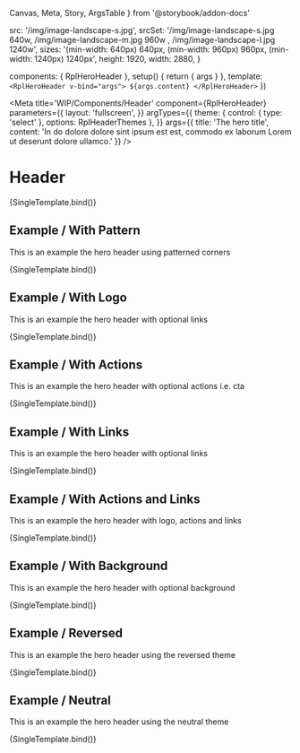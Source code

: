   Canvas,
  Meta,
  Story,
  ArgsTable
} from '@storybook/addon-docs'

  src: '/img/image-landscape-s.jpg',
  srcSet: '/img/image-landscape-s.jpg 640w, /img/image-landscape-m.jpg 960w , /img/image-landscape-l.jpg 1240w',
  sizes: '(min-width: 640px) 640px, (min-width: 960px) 960px, (min-width: 1240px) 1240px',
  height: 1920,
  width: 2880,
}

  components: { RplHeroHeader },
  setup() {
    return { args }
  },
  template: `
    <RplHeroHeader v-bind="args">
      ${args.content}
    </RplHeroHeader>
  `
})

<Meta
  title='WIP/Components/Header'
  component={RplHeroHeader}
  parameters={{
    layout: 'fullscreen',
  }}
  argTypes={{
    theme: {
      control: { type: 'select' },
      options: RplHeaderThemes
    },
  }}
  args={{
    title: 'The hero title',
    content: 'In do dolore dolore sint ipsum est est, commodo ex laborum Lorem ut deserunt dolore ullamco.'
  }}
/>

# Header

<ArgsTable of={RplHeroHeader} />

<Canvas>
  <Story
    name='Hero'
    play={a11yStoryCheck}
    argTypes={{
      cornerTop: {
        control: { type: 'text' },
      },
      cornerBottom: {
        control: { type: 'text' },
      },
    }}
    args={{
      cornerTop: '/img/hero-corner-top.png',
      cornerBottom: '/img/hero-corner-bottom.png'
    }}
  >
    {SingleTemplate.bind()}
  </Story>
</Canvas>

## Example / With Pattern

This is an example the hero header using patterned corners

<Canvas>
  <Story
    name='Hero/Pattern'
    play={a11yStoryCheck}
    args={{
      cornerTop: true,
      cornerBottom: true
    }}
  >
    {SingleTemplate.bind()}
  </Story>
</Canvas>

## Example / With Logo

This is an example the hero header with optional links

<Canvas>
  <Story
    name='Hero/Logo'
    play={a11yStoryCheck}
    args={{
      cornerTop: true,
      logo: svgPlaceholder({ width: 300, height: 200 })
    }}
  >
    {SingleTemplate.bind()}
  </Story>
</Canvas>

## Example / With Actions

This is an example the hero header with optional actions i.e. cta

<Canvas>
  <Story
    name='Hero/Actions'
    play={a11yStoryCheck}
    args={{
      primaryAction: { text: 'Primary action', url: '#primary' },
      secondaryAction: { title: 'Want to know more', text: 'Secondary action', url: '#secondary' },
    }}
  >
    {SingleTemplate.bind()}
  </Story>
</Canvas>

## Example / With Links

This is an example the hero header with optional links

<Canvas>
  <Story
    name='Hero/Links'
    play={a11yStoryCheck}
    args={{
      links: {
        title: 'Want to know more',
        items: [
          {text: 'First links', url: '#first', icon: 'icon-arrow-right'},
          {text: 'Second link', url: '#second', icon: 'icon-arrow-right'},
          {text: 'A third link', url: '#third', icon: 'icon-arrow-right'},
        ]
      }
    }}
  >
    {SingleTemplate.bind()}
  </Story>
</Canvas>

## Example / With Actions and Links

This is an example the hero header with logo, actions and links

<Canvas>
  <Story
    name='Hero/Actions & Links'
    play={a11yStoryCheck}
    args={{
      primaryAction: { text: 'Primary action', url: '#primary' },
      secondaryAction: { title: 'Want to know more', text: 'Secondary action', url: '#secondary' },
      links: {
        title: 'Want to know more',
        more: { text: 'See more', url: '#more' },
        items: [
          {text: 'First links', url: '#first', icon: 'icon-arrow-right'},
          {text: 'Second link', url: '#second', icon: 'icon-arrow-right'},
          {text: 'A third link', url: '#third', icon: 'icon-arrow-right'},
          {text: 'And a forth link', url: '#forth', icon: 'icon-arrow-right'}
        ]
      }
    }}
  >
    {SingleTemplate.bind()}
  </Story>
</Canvas>

## Example / With Background

This is an example the hero header with optional background

<Canvas>
  <Story
    name='Hero/Background'
    play={a11yStoryCheck}
    args={{
      background: {
        src: '/img/image-light.jpg',
      }
    }}
  >
    {SingleTemplate.bind()}
  </Story>
</Canvas>

## Example / Reversed

This is an example the hero header using the reversed theme

<Canvas>
  <Story
    name='Hero/Reversed'
    play={a11yStoryCheck}
    args={{
      theme: 'reverse',
      background: backgroundSample
    }}
  >
    {SingleTemplate.bind()}
  </Story>
</Canvas>

## Example / Neutral

This is an example the hero header using the neutral theme

<Canvas>
  <Story
    name='Hero/Neutral'
    play={a11yStoryCheck}
    args={{
      theme: 'neutral',
      title: 'A longer hero title, over several lines',
      background: backgroundSample
    }}
  >
    {SingleTemplate.bind()}
  </Story>
</Canvas>
